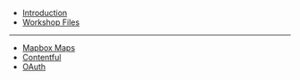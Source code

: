 - [Introduction](/)
- [Workshop Files](/examples/workshop-files)

---

- [Mapbox Maps](/examples/mapbox-maps)
- [Contentful](/examples/contentful)
- [OAuth](/examples/oauth)
